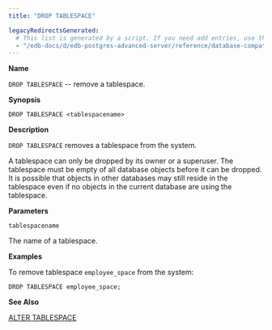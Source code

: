 ```yaml
---
title: "DROP TABLESPACE"

legacyRedirectsGenerated:
  # This list is generated by a script. If you need add entries, use the `legacyRedirects` key.
  - "/edb-docs/d/edb-postgres-advanced-server/reference/database-compatibility-for-oracle-developers-reference-guide/10/Database_Compatibility_for_Oracle_Developers_Reference_Guide.1.072.html"
---
```


<div id="drop_tablespace" class="registered_link"></div>

**Name**

`DROP TABLESPACE` -- remove a tablespace.

**Synopsis**

```text
DROP TABLESPACE <tablespacename>
```

**Description**

`DROP TABLESPACE` removes a tablespace from the system.

A tablespace can only be dropped by its owner or a superuser. The tablespace must be empty of all database objects before it can be dropped. It is possible that objects in other databases may still reside in the tablespace even if no objects in the current database are using the tablespace.

**Parameters**

`tablespacename`

 The name of a tablespace.

**Examples**

To remove tablespace `employee_space` from the system:

```text
DROP TABLESPACE employee_space;
```

**See Also**

[ALTER TABLESPACE](14_alter_tablespace/#alter_tablespace)
